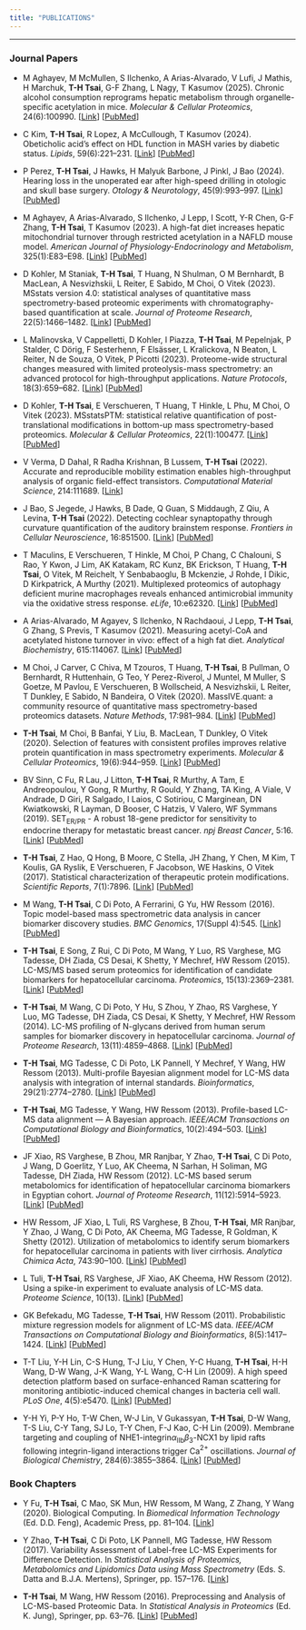 ```yaml
---
title: "PUBLICATIONS"
---
```


---

### Journal Papers

* M Aghayev, M McMullen, S Ilchenko, A Arias-Alvarado, V Lufi, J Mathis, H Marchuk, __T-H Tsai__, G-F Zhang, L Nagy, T Kasumov (2025). Chronic alcohol consumption reprograms hepatic metabolism through organelle-specific acetylation in mice. _Molecular & Cellular Proteomics_, 24(6):100990. [[Link](https://www.sciencedirect.com/science/article/pii/S153594762500088X)] [[PubMed](https://pubmed.ncbi.nlm.nih.gov/40368140/)]

* C Kim, __T-H Tsai__, R Lopez, A McCullough, T Kasumov (2024). Obeticholic acid's effect on HDL function in MASH varies by diabetic status. _Lipids_, 59(6):221--231. [[Link](https://aocs.onlinelibrary.wiley.com/doi/full/10.1002/lipd.12408)] [[PubMed](https://pubmed.ncbi.nlm.nih.gov/39014264/)]

* P Perez, __T-H Tsai__, J Hawks, H Malyuk Barbone, J Pinkl, J Bao (2024). Hearing loss in the unoperated ear after high-speed drilling in otologic and skull base surgery. _Otology \& Neurotology_, 45(9):993--997. [[Link](https://doi.org/10.1097/mao.0000000000004316)] [[PubMed](https://pubmed.ncbi.nlm.nih.gov/39207294/)]

* M Aghayev, A Arias-Alvarado, S Ilchenko, J Lepp, I Scott, Y-R Chen, G-F Zhang, __T-H Tsai__, T Kasumov (2023). A high-fat diet increases hepatic mitochondrial turnover through restricted acetylation in a NAFLD mouse model. _American Journal of Physiology-Endocrinology and Metabolism_, 325(1):E83--E98. [[Link](https://journals.physiology.org/doi/abs/10.1152/ajpendo.00310.2022)] [[PubMed](https://pubmed.ncbi.nlm.nih.gov/37224468/)]

* D Kohler, M Staniak, __T-H Tsai__, T Huang, N Shulman, O M Bernhardt, B MacLean, A Nesvizhskii, L Reiter, E Sabido, M Choi, O Vitek (2023). MSstats version 4.0: statistical analyses of quantitative mass spectrometry-based proteomic experiments with chromatography-based quantification at scale. _Journal of Proteome Research_, 22(5):1466--1482. [[Link](https://pubs.acs.org/doi/full/10.1021/acs.jproteome.2c00834)] [[PubMed](https://pubmed.ncbi.nlm.nih.gov/37018319/)]

* L Malinovska, V Cappelletti, D Kohler, I Piazza, __T-H Tsai__, M Pepelnjak, P Stalder, C Dörig, F Sesterhenn, F Elsässer, L Kralickova, N Beaton, L Reiter, N de Souza, O Vitek, P Picotti (2023). Proteome-wide structural changes measured with limited proteolysis-mass spectrometry: an advanced protocol for high-throughput applications. _Nature Protocols_, 18(3):659--682. [[Link](https://www.nature.com/articles/s41596-022-00771-x)] [[PubMed](https://pubmed.ncbi.nlm.nih.gov/36526727/)]

* D Kohler, __T-H Tsai__, E Verschueren, T Huang, T Hinkle, L Phu, M Choi, O Vitek (2023). MSstatsPTM: statistical relative quantification of post-translational modifications in bottom-up mass spectrometry-based proteomics. _Molecular & Cellular Proteomics_, 22(1):100477. [[Link](https://www.sciencedirect.com/science/article/pii/S1535947622002857)] [[PubMed](https://pubmed.ncbi.nlm.nih.gov/36496144/)]

* V Verma, D Dahal, R Radha Krishnan, B Lussem, __T-H Tsai__ (2022). Accurate and reproducible mobility estimation enables high-throughput analysis of organic field-effect transistors. _Computational Material Science_, 214:111689. [[Link](https://doi.org/10.1016/j.commatsci.2022.111689)]

* J Bao, S Jegede, J Hawks, B Dade, Q Guan, S Middaugh, Z Qiu, A Levina, __T-H Tsai__ (2022). Detecting cochlear synaptopathy through curvature quantification of the auditory brainstem response. _Frontiers in Cellular Neuroscience_, 16:851500. [[Link](https://doi.org/10.3389/fncel.2022.851500)] [[PubMed](https://pubmed.ncbi.nlm.nih.gov/35356798/)]

* T Maculins, E Verschueren, T Hinkle, M Choi, P Chang, C Chalouni, S Rao, Y Kwon, J Lim, AK Katakam, RC Kunz, BK Erickson, T Huang, __T-H Tsai__, O Vitek, M Reichelt, Y Senbabaoglu, B Mckenzie, J Rohde, I Dikic, D Kirkpatrick, A Murthy (2021). Multiplexed proteomics of autophagy deficient murine macrophages reveals enhanced antimicrobial immunity via the oxidative stress response. _eLife_, 10:e62320. [[Link](https://elifesciences.org/articles/62320)] [[PubMed](https://pubmed.ncbi.nlm.nih.gov/34085925/)]

* A Arias-Alvarado, M Agayev, S Ilchenko, N Rachdaoui, J Lepp, __T-H Tsai__, G Zhang, S Previs, T Kasumov (2021). Measuring acetyl-CoA and acetylated histone turnover in vivo: effect of a high fat diet. _Analytical Biochemistry_, 615:114067. [[Link](https://doi.org/10.1016/j.ab.2020.114067)] [[PubMed](https://pubmed.ncbi.nlm.nih.gov/33340539/)]

* M Choi, J Carver, C Chiva, M Tzouros, T Huang, __T-H Tsai__, B Pullman, O Bernhardt, R Huttenhain, G Teo, Y Perez-Riverol, J Muntel, M Muller, S Goetze, M Pavlou, E Verschueren, B Wollscheid, A Nesvizhskii, L Reiter, T Dunkley, E Sabido, N Bandeira, O Vitek (2020). MassIVE.quant: a community resource of quantitative mass spectrometry-based proteomics datasets. _Nature Methods_, 17:981--984. [[Link](https://doi.org/10.1038/s41592-020-0955-0)] [[PubMed](https://pubmed.ncbi.nlm.nih.gov/32929271/)]

* __T-H Tsai__, M Choi, B Banfai, Y Liu, B. MacLean, T Dunkley, O Vitek (2020). Selection of features with consistent profiles improves relative protein quantification in mass spectrometry experiments. _Molecular & Cellular Proteomics_, 19(6):944--959. [[Link](https://doi.org/10.1074/mcp.ra119.001792)] [[PubMed](https://pubmed.ncbi.nlm.nih.gov/32234965/)]

* BV Sinn, C Fu, R Lau, J Litton, __T-H Tsai__, R Murthy, A Tam, E Andreopoulou, Y Gong, R Murthy, R Gould, Y Zhang, TA King, A Viale, V Andrade, D Giri, R Salgado, I Laios, C Sotiriou, C Marginean, DN Kwiatkowski, R Layman, D Booser, C Hatzis, V Valero, WF Symmans (2019). SET$_{\text{ER/PR}}$ - A robust 18-gene predictor for sensitivity to endocrine therapy for metastatic breast cancer. _npj Breast Cancer_, 5:16. [[Link](https://doi.org/10.1038/s41523-019-0111-0)] [[PubMed](https://pubmed.ncbi.nlm.nih.gov/31231679/)]

* __T-H Tsai__, Z Hao, Q Hong, B Moore, C Stella, JH Zhang, Y Chen, M Kim, T Koulis, GA Ryslik, E Verschueren, F Jacobson, WE Haskins, O Vitek (2017). Statistical characterization of therapeutic protein modifications. _Scientific Reports_, 7(1):7896. [[Link](https://doi.org/10.1038/s41598-017-08333-y)] [[PubMed](https://pubmed.ncbi.nlm.nih.gov/28801661/)]

* M Wang, __T-H Tsai__, C Di Poto, A Ferrarini, G Yu, HW Ressom (2016). Topic model-based mass spectrometric data analysis in cancer biomarker discovery studies. _BMC Genomics_, 17(Suppl 4):545. [[Link](https://doi.org/10.1186/s12864-016-2796-x)] [[PubMed](https://pubmed.ncbi.nlm.nih.gov/27535232/)]

* __T-H Tsai__, E Song, Z Rui, C Di Poto, M Wang, Y Luo, RS Varghese, MG Tadesse, DH Ziada, CS Desai, K Shetty, Y Mechref, HW Ressom (2015). LC-MS/MS based serum proteomics for identification of candidate biomarkers for hepatocellular carcinoma. _Proteomics_, 15(13):2369--2381. [[Link](https://doi.org/10.1002/pmic.201400364)] [[PubMed](https://pubmed.ncbi.nlm.nih.gov/25778709/)]

* __T-H Tsai__, M Wang, C Di Poto, Y Hu, S Zhou, Y Zhao, RS Varghese, Y Luo, MG Tadesse, DH Ziada, CS Desai, K Shetty, Y Mechref, HW Ressom (2014). LC-MS profiling of N-glycans derived from human serum samples for biomarker discovery in hepatocellular carcinoma. _Journal of Proteome Research_, 13(11):4859--4868. [[Link](https://doi.org/10.1021/pr500460k)] [[PubMed](https://pubmed.ncbi.nlm.nih.gov/25077556/)]

* __T-H Tsai__, MG Tadesse, C Di Poto, LK Pannell, Y Mechref, Y Wang, HW Ressom (2013). Multi-profile Bayesian alignment model for LC-MS data analysis with integration of internal standards. _Bioinformatics_, 29(21):2774--2780. [[Link](https://doi.org/10.1093/bioinformatics/btt461)] [[PubMed](https://pubmed.ncbi.nlm.nih.gov/24013927/)]

* __T-H Tsai__, MG Tadesse, Y Wang, HW Ressom (2013). Profile-based LC-MS data alignment --- A Bayesian approach. _IEEE/ACM Transactions on Computational Biology and Bioinformatics_, 10(2):494--503. [[Link](https://doi.org/10.1109/tcbb.2013.25)] [[PubMed](https://pubmed.ncbi.nlm.nih.gov/23929872/)]

* JF Xiao, RS Varghese, B Zhou, MR Ranjbar, Y Zhao, __T-H Tsai__, C Di Poto, J Wang, D Goerlitz, Y Luo, AK Cheema, N Sarhan, H Soliman, MG Tadesse, DH Ziada, HW Ressom (2012). LC-MS based serum metabolomics for identification of hepatocellular carcinoma biomarkers in Egyptian cohort. _Journal of Proteome Research_, 11(12):5914--5923. [[Link](https://doi.org/10.1021/pr300673x)] [[PubMed](https://pubmed.ncbi.nlm.nih.gov/23078175/)]

* HW Ressom, JF Xiao, L Tuli, RS Varghese, B Zhou, __T-H Tsai__, MR Ranjbar, Y Zhao, J Wang, C Di Poto, AK Cheema, MG Tadesse, R Goldman, K Shetty (2012). Utilization of metabolomics to identify serum biomarkers for hepatocellular carcinoma in patients with liver cirrhosis. _Analytica Chimica Acta_, 743:90--100. [[Link](https://doi.org/10.1016/j.aca.2012.07.013)] [[PubMed](https://pubmed.ncbi.nlm.nih.gov/22882828/)]

* L Tuli, __T-H Tsai__, RS Varghese, JF Xiao, AK Cheema, HW Ressom (2012). Using a spike-in experiment to evaluate analysis of LC-MS data. _Proteome Science_, 10(13). [[Link](https://doi.org/10.1186/1477-5956-10-13)] [[PubMed](https://pubmed.ncbi.nlm.nih.gov/22369182/)]

* GK Befekadu, MG Tadesse, __T-H Tsai__, HW Ressom (2011). Probabilistic mixture regression models for alignment of LC-MS data. _IEEE/ACM Transactions on Computational Biology and Bioinformatics_, 8(5):1417--1424. [[Link](https://doi.org/10.1109/tcbb.2010.88)] [[PubMed](https://pubmed.ncbi.nlm.nih.gov/20837998/)]

* T-T Liu, Y-H Lin, C-S Hung, T-J Liu, Y Chen, Y-C Huang, __T-H Tsai__, H-H Wang, D-W Wang, J-K Wang, Y-L Wang, C-H Lin (2009). A high speed detection platform based on surface-enhanced Raman scattering for monitoring antibiotic-induced chemical changes in bacteria cell wall. _PLoS One_, 4(5):e5470. [[Link](https://doi.org/10.1371/journal.pone.0005470)] [[PubMed](https://pubmed.ncbi.nlm.nih.gov/19421405/)]

* Y-H Yi, P-Y Ho, T-W Chen, W-J Lin, V Gukassyan, __T-H Tsai__, D-W Wang, T-S Liu, C-Y Tang, SJ Lo, T-Y Chen, F-J Kao, C-H Lin (2009). Membrane targeting and coupling of NHE1-integrin$\alpha_{\text{IIb}}\beta_{3}$-NCX1 by lipid rafts following integrin-ligand interactions trigger Ca$^{2+}$ oscillations. _Journal of Biological Chemistry_, 284(6):3855--3864. [[Link](https://doi.org/10.1074/jbc.m804334200)] [[PubMed](https://pubmed.ncbi.nlm.nih.gov/18996841/)]

### Book Chapters

* Y Fu, __T-H Tsai__, C Mao, SK Mun, HW Ressom, M Wang, Z Zhang, Y Wang (2020). Biological Computing. In _Biomedical Information Technology_ (Ed. D.D. Feng), Academic Press, pp. 81–104. [[Link](https://www.sciencedirect.com/science/article/pii/B9780128160343000031)]

* Y Zhao, __T-H Tsai__, C Di Poto, LK Pannell, MG Tadesse, HW Ressom (2017). Variability Assessment of Label-free LC-MS Experiments for Difference Detection. In _Statistical Analysis of Proteomics, Metabolomics and Lipidomics Data using Mass Spectrometry_ (Eds. S. Datta and B.J.A. Mertens), Springer, pp. 157--176. [[Link](https://link.springer.com/chapter/10.1007/978-3-319-45809-0_9)]

* __T-H Tsai__, M Wang, HW Ressom (2016). Preprocessing and Analysis of LC-MS-based Proteomic Data. In _Statistical Analysis in Proteomics_ (Ed. K. Jung), Springer, pp. 63--76. [[Link](https://dx.doi.org/10.1007/978-1-4939-3106-4_3)] [[PubMed](https://pubmed.ncbi.nlm.nih.gov/26519169/)]

